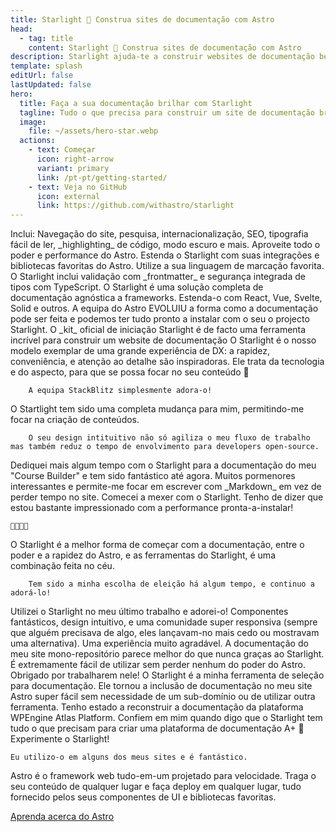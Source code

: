 ```yaml
---
title: Starlight 🌟 Construa sites de documentação com Astro
head:
  - tag: title
    content: Starlight 🌟 Construa sites de documentação com Astro
description: Starlight ajuda-te a construir websites de documentação belos e rápidos com Astro.
template: splash
editUrl: false
lastUpdated: false
hero:
  title: Faça a sua documentação brilhar com Starlight
  tagline: Tudo o que precisa para construir um site de documentação brilhante. Rápido, acessível e fácil de usar.
  image:
    file: ~/assets/hero-star.webp
  actions:
    - text: Começar
      icon: right-arrow
      variant: primary
      link: /pt-pt/getting-started/
    - text: Veja no GitHub
      icon: external
      link: https://github.com/withastro/starlight
---
```



<CardGrid stagger>
	<Card title="Documentação de iluminar os olhos" icon="open-book">
		Inclui: Navegação do site, pesquisa, internacionalização, SEO, tipografia
		fácil de ler, _highlighting_ de código, modo escuro e mais.
	</Card>
	<Card title="Possibilitado pelo Astro" icon="rocket">
		Aproveite todo o poder e performance do Astro. Estenda o Starlight com suas
		integrações e bibliotecas favoritas do Astro.
	</Card>
	<Card title="Markdown, Markdoc e MDX" icon="document">
		Utilize a sua linguagem de marcação favorita. O Starlight inclui validação
		com _frontmatter_ e segurança integrada de tipos com TypeScript.
	</Card>
	<Card title="Traga seus componentes de UI" icon="puzzle">
		O Starlight é uma solução completa de documentação agnóstica a frameworks.
		Estenda-o com React, Vue, Svelte, Solid e outros.
	</Card>
</CardGrid>

<TestimonialGrid title="O que dizem acerca de nós">
  <Testimonial
    name="Rachel"
    handle="rachelnabors"
    cite="https://twitter.com/astrodotbuild/status/1724934718745915558"
  >
	  A equipa do Astro EVOLUIU a forma como a documentação pode ser feita e podemos ter tudo pronto a instalar com o seu o projecto Starlight.
	</Testimonial>
  <Testimonial
    name="Flavio"
    handle="flaviocopes"
    cite="https://twitter.com/flaviocopes/status/1738237658717905108"
  >
	  O _kit_ oficial de iniciação Starlight é de facto uma ferramenta incrível para construir um website de documentação
	</Testimonial>
  <Testimonial
    name="Tomek"
    handle="sulco"
    cite="https://twitter.com/sulco/status/1735610348730802342"
  >
    O Starlight é o nosso modelo exemplar de uma grande experiência de DX: a rapidez, conveniência,
		e atenção ao detalhe são inspiradoras. Ele trata da tecnologia e do aspecto, para que se possa
		focar no seu conteúdo 👏

		A equipa StackBlitz simplesmente adora-o!
  </Testimonial>
  <Testimonial
    name="Roberto"
    handle="RmeetsH"
    cite="https://twitter.com/RmeetsH/status/1735783992018760090"
  >
    O Startlight tem sido uma completa mudança para mim, permitindo-me focar na criação de conteúdos.

		O seu design intituitivo não só agiliza o meu fluxo de trabalho mas também reduz o tempo de envolvimento para developers open-source.
  </Testimonial>
  <Testimonial
    name="Joel"
    handle="jhooks"
    cite="https://twitter.com/jhooks/status/1727405160547418405"
  >
		Dediquei mais algum tempo com o Starlight para a documentação do meu "Course Builder" e tem sido fantástico até agora.
		Muitos pormenores interessantes e permite-me focar em escrever com _Markdown_ em vez de perder tempo no site.
  </Testimonial>
  <Testimonial
    name="Rick"
    handle="rick_viscomi"
    cite="https://twitter.com/rick_viscomi/status/1665867447910510593"
  >
		Comecei a mexer com o Starlight. Tenho de dizer que estou bastante impressionado com a performance
		pronta-a-instalar!

    💯💯💯💯
  </Testimonial>
  <Testimonial
    name="Nicolas"
    handle="beaussan"
    cite="https://twitter.com/beaussan/status/1735625189583466893"
  >
		O Starlight é a melhor forma de começar com a documentação, entre o poder
		e a rapidez do Astro, e as ferramentas do Starlight, é uma combinação feita no céu.

		Tem sido a minha escolha de eleição há algum tempo, e continuo a adorá-lo!

  </Testimonial>
  <Testimonial
    name="Sylwia"
    handle="SylwiaVargas"
    cite="https://x.com/SylwiaVargas/status/1726556825741578286"
  >
		Utilizei o Starlight no meu último trabalho e adorei-o! Componentes fantásticos,
		design intuitivo, e uma comunidade super responsiva (sempre que alguém precisava de algo,
		eles lançavam-no mais cedo ou mostravam uma alternativa). Uma experiência muito agradável.
  </Testimonial>
  <Testimonial
    name="Lou Cyx"
    handle="loucyx"
    cite="https://elk.zone/m.webtoo.ls/@loucyx@mastodon.social/111587380021362284"
  >
	  A documentação do meu site mono-repositório parece melhor do que nunca graças ao Starlight. É extremamente fácil de utilizar sem perder nenhum do poder do Astro.
		Obrigado por trabalharem nele!
	</Testimonial>
  <Testimonial
    name="BowTiedWebReaper"
    handle="BowTiedWebReapr"
    cite="https://twitter.com/BowTiedWebReapr/status/1735633399501697517"
  >
    O Starlight é a minha ferramenta de seleção para documentação. Ele tornou a inclusão de documentação no meu site Astro super fácil sem necessidade
		de um sub-domínio ou de utilizar outra ferramenta.
  </Testimonial>
  <Testimonial
    name="Jeff"
    handle="J_Everhart383"
    cite="https://twitter.com/J_Everhart383/status/1691900590048292908"
  >
	  Tenho estado a reconstruir a documentação da plataforma WPEngine Atlas Platform. Confiem em mim quando digo que o Starlight tem tudo o que precisam
		para criar uma plataforma de documentação A+&nbsp;🙌
	</Testimonial>
  <Testimonial
    name="Chloe"
    handle="solelychloe"
    cite="https://twitter.com/solelychloe/status/1695115277602628082"
  >
	  Experimente o Starlight!

    Eu utilizo-o em alguns dos meus sites e é fantástico.
  </Testimonial>
</TestimonialGrid>

<AboutAstro title="Trazido por">
Astro é o framework web tudo-em-um projetado para velocidade.
Traga o seu conteúdo de qualquer lugar e faça deploy em qualquer lugar, tudo fornecido pelos seus componentes de UI e bibliotecas favoritas.

[Aprenda acerca do Astro](https://astro.build/)

</AboutAstro>
